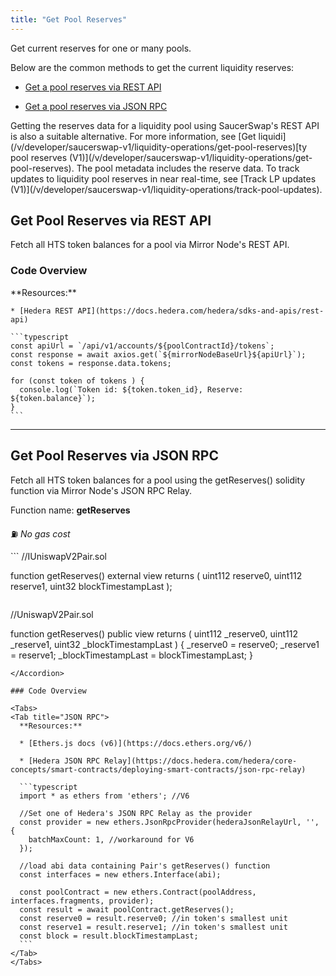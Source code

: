 ```yaml
---
title: "Get Pool Reserves"
---
```


Get current reserves for one or many pools.

Below are the common methods to get the current liquidity reserves:

* [Get a pool reserves via REST API](/v/developer/saucerswap-v1/liquidity-operations/get-pool-reserves#get-pool-reserves-via-rest-api)

* [Get a pool reserves via JSON RPC](/v/developer/saucerswap-v1/liquidity-operations/get-pool-reserves#get-pool-reserves-via-json-rpc)

<Check>
  Getting the reserves data for a liquidity pool using SaucerSwap's REST API is also a suitable alternative. For more information, see [Get liquidi](/v/developer/saucerswap-v1/liquidity-operations/get-pool-reserves)[ty pool reserves (V1)](/v/developer/saucerswap-v1/liquidity-operations/get-pool-reserves). The pool metadata includes the reserve data.
</Check>

<Info>
  To track updates to liquidity pool reserves in near real-time, see [Track LP updates (V1)](/v/developer/saucerswap-v1/liquidity-operations/track-pool-updates).
</Info>

## Get Pool Reserves via REST API

Fetch all HTS token balances for a pool via Mirror Node's REST API.

### Code Overview

<Tabs>
  <Tab title="Typescript">
    **Resources:**

    * [Hedera REST API](https://docs.hedera.com/hedera/sdks-and-apis/rest-api)

    ```typescript
    const apiUrl = `/api/v1/accounts/${poolContractId}/tokens`;  
    const response = await axios.get(`${mirrorNodeBaseUrl}${apiUrl}`);
    const tokens = response.data.tokens;

    for (const token of tokens ) {
      console.log(`Token id: ${token.token_id}, Reserve: ${token.balance}`);
    }
    ```
  </Tab>
</Tabs>

***

## Get Pool Reserves via JSON RPC

Fetch all HTS token balances for a pool using the getReserves() solidity function via Mirror Node's JSON RPC Relay.

Function name: **getReserves**

⛽ *No gas cost*

<Accordion title="Solidity Interface & Function Body">
  ```
  //IUniswapV2Pair.sol

  function getReserves() external view returns (
    uint112 reserve0, 
    uint112 reserve1, 
    uint32 blockTimestampLast
  );
  ```

  ```
  //UniswapV2Pair.sol

  function getReserves()
    public
    view
    returns (
      uint112 _reserve0,
      uint112 _reserve1,
      uint32 _blockTimestampLast
    )
  {
    _reserve0 = reserve0;
    _reserve1 = reserve1;
    _blockTimestampLast = blockTimestampLast;
  }
  ```
</Accordion>

### Code Overview

<Tabs>
  <Tab title="JSON RPC">
    **Resources:**

    * [Ethers.js docs (v6)](https://docs.ethers.org/v6/)

    * [Hedera JSON RPC Relay](https://docs.hedera.com/hedera/core-concepts/smart-contracts/deploying-smart-contracts/json-rpc-relay)

    ```typescript
    import * as ethers from 'ethers'; //V6

    //Set one of Hedera's JSON RPC Relay as the provider
    const provider = new ethers.JsonRpcProvider(hederaJsonRelayUrl, '', {
      batchMaxCount: 1, //workaround for V6
    });

    //load abi data containing Pair's getReserves() function
    const interfaces = new ethers.Interface(abi);

    const poolContract = new ethers.Contract(poolAddress, interfaces.fragments, provider);
    const result = await poolContract.getReserves();
    const reserve0 = result.reserve0; //in token's smallest unit
    const reserve1 = result.reserve1; //in token's smallest unit
    const block = result.blockTimestampLast;
    ```
  </Tab>
</Tabs>